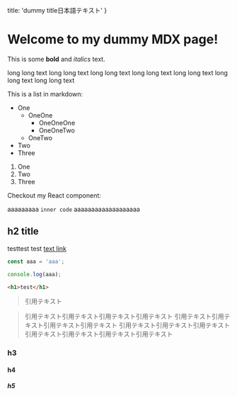   title: 'dummy title日本語テキスト'
}

# Welcome to my dummy MDX page!

This is some **bold** and _italics_ text.

long long text long long text long long text long long text long long text long long text long long text

This is a list in markdown:

- One
  - OneOne
    - OneOneOne
    - OneOneTwo
  - OneTwo
- Two
- Three

1. One
2. Two
3. Three

Checkout my React component:

aaaaaaaaa `inner code` aaaaaaaaaaaaaaaaaaa

## h2 title

testtest
test [text link](https://google.com)

```js
const aaa = 'aaa';

console.log(aaa);
```

```html
<h1>test</h1>
```

> 引用テキスト

> 引用テキスト引用テキスト引用テキスト引用テキスト
> 引用テキスト引用テキスト引用テキスト引用テキスト
> 引用テキスト引用テキスト引用テキスト引用テキスト引用テキスト引用テキスト引用テキスト

### h3

#### h4

##### h5